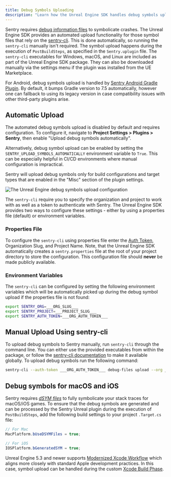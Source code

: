 ```yaml
---
title: Debug Symbols Uploading
description: "Learn how the Unreal Engine SDK handles debug symbols upload."
---
```


Sentry requires [debug information files](/platforms/unreal/data-management/debug-files/) to symbolicate crashes. The Unreal Engine SDK provides an automated upload functionality for those symbol files that rely on the [sentry-cli](/cli/). This is done automatically, so running the `sentry-cli` manually isn't required. The symbol upload happens during the execution of `PostBuildSteps`, as specified in the `Sentry.uplugin` file. The `sentry-cli` executables for Windows, macOS, and Linux are included as part of the Unreal Engine SDK package. They can also be downloaded manually via the settings menu if the plugin was installed from the UE Marketplace.

<Alert>

For Android, debug symbols upload is handled by [Sentry Android Gradle Plugin](/platforms/android/configuration/gradle). By default, it bumps Gradle version to 7.5 automatically, however one can fallback to using its legacy version in case compatibility issues with other third-party plugins arise.

</Alert>

## Automatic Upload

The automated debug symbols upload is disabled by default and requires configuration. To configure it, navigate to **Project Settings > Plugins > Sentry**, then enable "Upload debug symbols automatically".

Alternatively, debug symbol upload can be enabled by setting the `SENTRY_UPLOAD_SYMBOLS_AUTOMATICALLY` environment variable to `True`. This can be especially helpful in CI/CD environments where manual configuration is impractical.

<Alert>

Sentry will upload debug symbols only for build configurations and target types that are enabled in the "Misc" section of the plugin settings.

</Alert>

![The Unreal Engine debug symbols upload configuration](./img/unreal-debug-symbols.png)

The `sentry-cli` require you to specify the organization and project to work with as well as a token to authenticate with Sentry. The Unreal Engine SDK provides two ways to configure these settings - either by using a properties file (default) or environment variables.

### Properties File

To configure the `sentry-cli` using properties file enter the [Auth Token](https://sentry.io/orgredirect/organizations/:orgslug/settings/auth-tokens/), Organization Slug, and Project Name. Note, that the Unreal Engine SDK automatically creates a `sentry.properties` file at the root of your project directory to store the configuration. This configuration file should **never** be made publicly available.

### Environment Variables

The `sentry-cli` can be configured by setting the following environment variables which will be automatically picked up during the debug symbol upload if the properties file is not found:

```bash
export SENTRY_ORG=___ORG_SLUG___
export SENTRY_PROJECT=___PROJECT_SLUG___
export SENTRY_AUTH_TOKEN=___ORG_AUTH_TOKEN___
```

## Manual Upload Using sentry-cli

To upload debug symbols to Sentry manually, run `sentry-cli` through the command line. You can either use the provided executables from within the package, or follow the [sentry-cli documentation](/cli/installation/) to make it available globally. To upload debug symbols run the following command:

<OrgAuthTokenNote />

```bash
sentry-cli --auth-token ___ORG_AUTH_TOKEN___ debug-files upload --org ___ORG_SLUG___ --project ___PROJECT_SLUG___ PATH_TO_SYMBOLS
```

## Debug symbols for macOS and iOS

Sentry requires [_dSYM files_](/platforms/unreal/data-management/debug-files/file-formats/#mach-o-and-dsym) to fully symbolicate your stack traces for macOS/iOS games. To ensure that the debug symbols are generated and can be processed by the Sentry Unreal plugin during the execution of `PostBuildSteps`, add the following build settings to your project `.Target.cs` file:

```csharp
// For Mac
MacPlatform.bUseDSYMFiles = true;

// For iOS
IOSPlatform.bGeneratedSYM = true;
```

<Alert>

Unreal Engine 5.3 and newer supports [Modernized Xcode Workflow](https://dev.epicgames.com/documentation/en-us/unreal-engine/using-modern-xcode-in-unreal-engine-5.3-and-newer) which aligns more closely with standard Apple development practices. In this case, symbol upload can be handled during the custom [Xcode Build Phase](https://docs.sentry.io/platforms/apple/guides/macos/dsym/#xcode-build-phase).

</Alert>
